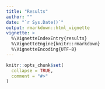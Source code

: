 ```yaml
---
title: "Results"
author: ""
date: "`r Sys.Date()`"
output: rmarkdown::html_vignette
vignette: >
  %\VignetteIndexEntry{results}
  %\VignetteEngine{knitr::rmarkdown}
  %\VignetteEncoding{UTF-8}
---
```


```r
knitr::opts_chunk$set(
  collapse = TRUE,
  comment = "#>"
)
```